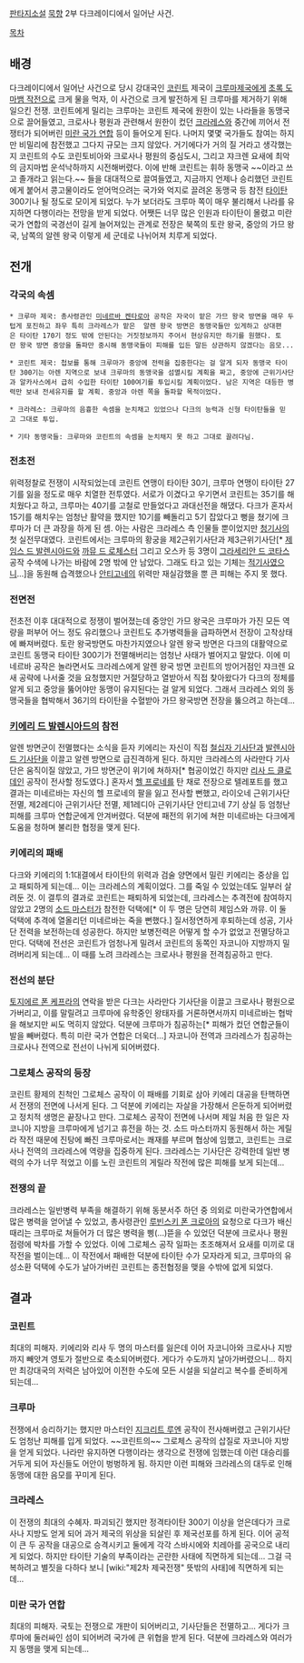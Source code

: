 [[판타지소설]] [[묵향]] 2부 다크레이디에서 일어난 사건.

[[목차]]

== 배경 ==
다크레이디에서 일어난 사건으로 당시 강대국인 [[코린트]] 제국이 [[크루마]]제국에게 [[초록 도마뱀 작전]]으로 크게 물을 먹자, 이 사건으로 크게 발전하게 된 크루마를 제거하기 위해 일으킨 전쟁.
코린트에게 밀리는 크루마는 코린트 제국에 원한이 있는 나라들을 동맹국으로 끌어들였고, 크로사나 평원과 관련해서 원한이 컸던 [[크라레스]]와 중간에 끼어서 전쟁터가 되어버린 [[미란 국가 연합]] 등이 들어오게 된다. 나머지 몇몇 국가들도 참여는 하지만 비밀리에 참전했고 그다지 규모는 크지 않았다. 거기에다가 거의 질 거라고 생각했는지 코린트의 수도 코린토비아와 크로사나 평원의 중심도시, 그리고 쟈크렌 요새에 최악의 금지마법 운석낙하까지 시전해버렸다.
이에 반해 코린트는 휘하 동맹국 ~~이라고 쓰고 졸개라고 읽는다.~~ 들을 대대적으로 끌여들였고, 지금까지 언제나 승리했던 코린트에게 붙어서 콩고물이라도 얻어먹으려는 국가와 억지로 끌려온 동맹국 등 참전 [[타이탄]] 300기나 될 정도로 모이게 되었다.
누가 보더라도 크루마 쪽이 매우 불리해서 나라를 유지하면 다행이라는 전망을 받게 되었다.
어쨋든 너무 많은 인원과 타이탄이 몰렸고 미란 국가 연합의 국경선이 길게 늘어져있는 관계로 전장은 북쪽의 토란 왕국, 중앙의 가므 왕국, 남쪽의 알렌 왕국 이렇게 세 군데로 나뉘어져 치루게 되었다.

== 전개 ==
=== 각국의 속셈 ===
 * 크루마 제국: 총사령관인 [[미네르바 켄타로아]] 공작은 자국이 맡은 가므 왕국 방면을 매우 두텁게 포진하고 좌우 특히 크라레스가 맡은  알렌 왕국 방면은 동맹국들만 있게하고 상대편은 타이탄 170기 정도 밖에 안된다는 거짓정보까지 주어서 현상유지만 하기를 원했다. 토란 왕국 방면 중앙을 돌파만 중시해 동맹국들이 피해를 입든 말든 상관하지 않겠다는 음모...

 * 코린트 제국: 첩보를 통해 크루마가 중앙에 전력을 집중한다는 걸 알게 되자 동맹국 타이탄 300기는 아렌 지역으로 보내 크루마의 동맹국을 섬멸시킬 계획을 짜고, 중앙에 근위기사단과 알카사스에서 급히 수입한 타이탄 100여기를 투입시킬 계획이었다. 남은 지역은 대등한 병력만 보내 전세유지를 할 계획. 중앙과 아렌 쪽을 돌파할 목적이었다.

 * 크라레스: 크루마의 음흉한 속셈을 눈치채고 있었으나 다크의 능력과 신형 타이탄들을 믿고 그대로 투입.

 * 기타 동맹국들: 크루마와 코린트의 속셈을 눈치채지 못 하고 그대로 끌려다님.

=== 전초전 ===
위력정찰로 전쟁이 시작되었는데 코린트 연맹이 타이탄 30기, 크루마 연맹이 타이탄 27기를 잃을 정도로 매우 치열한 전투였다.
서로가 이겼다고 우기면서 코린트는 35기를 해치웠다고 하고, 크루마는 40기를 고철로 만들었다고 과대선전을 해댔다.
다크가 혼자서 15기를 해치우는 엄청난 활약을 했지만 10기를 빼돌리고 5기 잡았다고 뻥을 쳤기에 크루마가 더 큰 과장을 하게 된 셈. 아는 사람은 크라레스 측 인물들 뿐이었지만 [[청기사]]의 첫 실전무대였다.
코린트에서는 크루마의 황궁을 제2근위기사단과 제3근위기사단[* [[제임스 드 발렌시아드]]와 [[까뮤 드 로체스터]] 그리고 오스카 등 3명이 [[그라세리안 드 코타스]] 공작 수색에 나가는 바람에 2명 밖에 안 남았다. 그래도 타고 있는 기체는 [[적기사]]였으니...]을 동원해 습격했으나 [[안티고네]]의 위력만 재실감했을 뿐 큰 피해는 주지 못 했다.

=== 전면전 ===
전초전 이후 대대적으로 정쟁이 벌어졌는데 중앙인 가므 왕국은 크루마가 가진 모든 역량을 퍼부어 어느 정도 유리했으나 코린트도 추가병력들을 급파하면서 전장이 고착상태에 빠져버렸다.
토란 왕국방면도 마찬가지였으나 알렌 왕국 방면은 다크의 대활약으로 코린트 동맹국 타이탄 300기가 전멸해버리는 엄청난 사태가 벌어지고 말았다.
이에 미네르바 공작은 놀라면서도 크라레스에게 알렌 왕국 방면 코린트의 방어거점인 쟈크렌 요새 공략에 나서줄 것을 요청했지만 거절당하고 열받아서 직접 찾아왔다가 다크의 정체를 알게 되고 중앙을 뚫어야만 동맹이 유지된다는 걸 알게 되었다. 그래서 크라레스 외의 동맹국들을 협박해서 36기의 타이탄을 수혈받아 가므 왕국방면 전장을 뚫으려고 하는데...

=== [[키에리 드 발렌시아드]]의 참전 ===
알렌 방면군이 전멸했다는 소식을 듣자 키에리는 자신이 직접 [[철십자 기사단]]과 [[발렌시아드 기사단]]을 이끌고 알렌 방면으로 급진격하게 된다. 하지만 크라레스의 사라만다 기사단은 움직이질 않았고, 가므 방면군이 위기에 쳐하자[* 협공이었긴 하지만 [[리사 드 클로데인]] 공작이 전사할 정도였다.] 혼자서 [[헬 프로네]]를 탄 채로 전장으로 텔레포트를 했고 결과는 미네르바는 자신의  헬 프로네의 팔을 잃고 전사할 뻔했고, 라이오네 근위기사단 전멸, 제2레디아 근위기사단 전멸, 제1레디아 근위기사단 안티고네 7기 상실 등 엄청난 피해를 크루마 연합군에게 안겨버렸다.
덕분에 패전의 위기에 쳐한 미네르바는 다크에게 도움을 청하며 불리한 협정을 맺게 된다.

=== 키에리의 패배 ===
다크와 키에리의 1:1대결에서 타이탄의 위력과 검술 양면에서 밀린 키에리는 중상을 입고 패퇴하게 되는데... 이는 크라레스의 계획이었다. 그를 죽일 수 있었는데도 일부러 살려둔 것. 이 결투의 결과로 코린트는 패퇴하게 되었는데, 크라레스는 추격전에 참여하지 않았고 2명의 [[소드 마스터]]가 참전한 덕택에[* 이 두 명은 당연히 제임스와 까뮤. 이 둘 덕택에 추격에 열올리던 미네르바는 죽을 뻔했다.] 질서정연하게 후퇴하는데 성공, 기사단 전력을 보전하는데 성공한다. 하지만 보병전력은 어떻게 할 수가 없었고 전멸당하고 만다.
덕택에 전선은 코린트가 엄청나게 밀려서 코린트의 동쪽인 자코니아 지방까지 밀려버리게 되는데... 이 때를 노려 크라레스는 크로사나 평원을 전격침공하고 만다.

=== 전선의 분단 ===
[[토지에르 폰 케프라]]의 연락을 받은 다크는 사라만다 기사단을 이끌고 크로사나 평원으로 가버리고, 이를 말릴려고 크루마에 유학중인 왕태자를 거론하면서까지 미네르바는 협박을 해보지만 씨도 먹히지 않았다. 덕분에 크루마가 침공하는[* 피해가 컸던 연합군들이 발을 빼버렸다. 특히 미란 국가 연합은 더욱더...] 자코니아 전역과 크라레스가 침공하는 크로사나 전역으로 전선이 나뉘게 되어버렸다.

=== 그로체스 공작의 등장 ===
코린트 황제의 친척인 그로체스 공작이 이 패배를 기회로 삼아 키에리 대공을 탄핵하면서 전쟁의 전면에 나서게 된다. 그 덕분에 키에리는 자살을 가장해서 은둔하게 되어버렸고 정치적 생명은 끝장나고 만다. 그로체스 공작이 전면에 나서며 제일 처음 한 일은 자코니아 지방을 크루마에게 넘기고 휴전을 하는 것. 소드 마스터까지 동원해서 하는 게릴라 작전 때문에 진탕에 빠진 크루마로서는 쾌재를 부르며 협상에 임했고, 코린트는 크로사나 전역의 크라레스에 역량을 집중하게 된다.
크라레스는 기사단은 강력한데 일반 병력의 수가 너무 적었고 이를 노린 코린트의 게릴라 작전에 많은 피해를 보게 되는데...

=== 전쟁의 끝 ===
크라레스는 일반병력 부족을 해결하기 위해 동분서주 하던 중 의외로 미란국가연합에서 많은 병력을 얻어낼 수 있었고, 총사령관인 [[루빈스키 폰 크로아]]의 요청으로 다크가 배신때리는 크루마로 쳐들어가 더 많은 병력을 삥(...)뜯을 수 있었던 덕분에 크로사나 평원 점령에 박차를 가할 수 있었다. 이에 그로체스 공작 일파는 초조해져서 요새를 미끼로 대작전을 벌이는데... 이 작전에서 패배한 덕분에 타이탄 수가 모자라게 되고, 크루마의 유성소환 덕택에 수도가 날아가버린 코린트는 종전협정을 맺을 수밖에 없게 되었다.

== 결과 ==
=== 코린트 ===
최대의 피해자. 키에리와 리사 두 명의 마스터를 잃은데 이어 자코니아와 크로사나 지방까지 빼앗겨 영토가 절반으로 축소되어버렸다. 게다가 수도까지 날아가버렸으니... 하지만 최강대국의 저력은 남아있어 이전한 수도에 모든 시설을 되살리고 복수를 준비하게 되는데...

=== 크루마 ===
전쟁에서 승리하기는 했지만 마스터인 [[지크리트 루엔]] 공작이 전사해버렸고 근위기사단도 엄청난 피해를 입게 되었다. ~~코린트의~~ 그로체스 공작의 삽질로 자코니아 지방을 얻게 되었다. 나라만 유지하면 다행이라는 생각으로 전쟁에 임했는데 이런 대승리를 거두게 되어 자신들도 어안이 벙벙하게 됨. 하지만 이런 피해와 크라레스의 대두로 인해 동맹에 대한 음모를 꾸미게 된다.

=== 크라레스 ===
이 전쟁의 최대의 수혜자. 파괴되긴 했지만 정격타이탄 300기 이상을 얻은데다가 크로사나 지방도 얻게 되어 과거 제국의 위상을 되살린 후 제국선포를 하게 된다. 이어 공적이 큰 두 공작을 대공으로 승격시키고 둘에게 각각 스바시에와 치레아를 공국으로 내리게 되었다.  하지만 타이탄 기술의 부족이라는 곤란한 사태에 직면하게 되는데... 그걸 극복하려고 별짓을 다하다 보니 [wiki:"제2차 제국전쟁" 뜻밖의 사태]에 직면하게 되는데...

=== 미란 국가 연합 ===
최대의 피해자. 국토는 전쟁으로 개판이 되어버리고, 기사단들은 전멸하고... 게다가 크루마에 둘러싸인 섬이 되어버려 국가에 큰 위협을 받게 된다. 덕분에 크라레스와 여러가지 동맹을 맺게 되는데...
